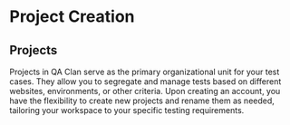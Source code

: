 # Project Creation

## Projects

Projects in QA Clan serve as the primary organizational unit for your test cases. They allow you to segregate and manage tests based on different websites, environments, or other criteria. Upon creating an account, you have the flexibility to create new projects and rename them as needed, tailoring your workspace to your specific testing requirements.
